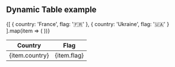 

## Dynamic Table example

<table>
<thead>
<tr><th>Country</th><th>Flag</th></tr>
</thead>
<tbody>
{[
{ country: 'France', flag: '🇫🇷' },
{ country: 'Ukraine', flag: '🇺🇦' }
].map(item => (
<tr key={item.country}><td>{item.country}</td><td>{item.flag}</td></tr>
))}
</tbody>
</table>
    
